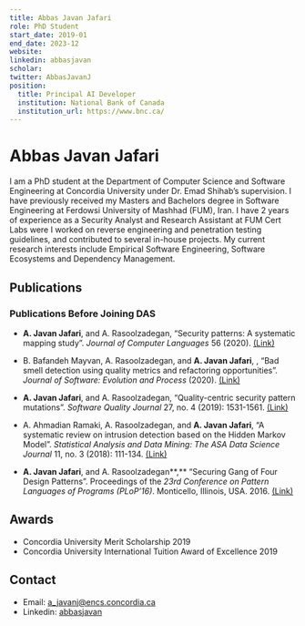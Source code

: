 ```yaml
---
title: Abbas Javan Jafari
role: PhD Student
start_date: 2019-01
end_date: 2023-12
website:
linkedin: abbasjavan
scholar:
twitter: AbbasJavanJ
position:
  title: Principal AI Developer
  institution: National Bank of Canada
  institution_url: https://www.bnc.ca/
---
```


# Abbas Javan Jafari

I am a PhD student at the Department of Computer Science and Software Engineering at Concordia University under Dr. Emad Shihab’s supervision. I have previously received my Masters and Bachelors degree in Software Engineering at Ferdowsi University of Mashhad (FUM), Iran. I have 2 years of experience as a Security Analyst and Research Assistant at FUM Cert Labs were I worked on reverse engineering and penetration testing guidelines, and contributed to several in-house projects. My current research interests include Empirical Software Engineering, Software Ecosystems and Dependency Management.

## Publications


<AuthorPublications firstname="Abbas" lastname="Jafari" />

### Publications Before Joining DAS

- **A. Javan Jafari**, and A. Rasoolzadegan, “Security patterns: A systematic mapping study”. _Journal of Computer Languages_ 56 (2020). [(Link)](http://www.sciencedirect.com/science/article/pii/S2590118419300632)

- B. Bafandeh Mayvan, A. Rasoolzadegan, and **A. Javan Jafari**, , “Bad smell detection using quality metrics and refactoring opportunities”. _Journal of Software: Evolution and Process_ (2020). [(Link)](https://onlinelibrary.wiley.com/doi/abs/10.1002/smr.2255)

- **A. Javan Jafari**, and A. Rasoolzadegan, “Quality-centric security pattern mutations”. _Software Quality Journal_ 27, no. 4 (2019): 1531-1561. [(Link)](https://link.springer.com/article/10.1007/s11219-019-09454-5)

- A. Ahmadian Ramaki, A. Rasoolzadegan, and **A. Javan Jafari**, “A systematic review on intrusion detection based on the Hidden Markov Model”. _Statistical Analysis and Data Mining: The ASA Data Science Journal_ 11, no. 3 (2018): 111-134. [(Link)](https://onlinelibrary.wiley.com/doi/abs/10.1002/sam.11377)

- **A. Javan Jafari**, and A. Rasoolzadegan**,** “Securing Gang of Four Design Patterns”. Proceedings of the _23rd Conference on Pattern Languages of Programs (PLoP’16)_. Monticello, Illinois, USA. 2016. [(Link)](https://dl.acm.org/citation.cfm?id=3158168)

## Awards

- Concordia University Merit Scholarship 2019
- Concordia University International Tuition Award of Excellence 2019

## Contact

- Email: a_javanj@encs.concordia.ca
- Linkedin: [abbasjavan](https://www.linkedin.com/in/abbasjavan/)
